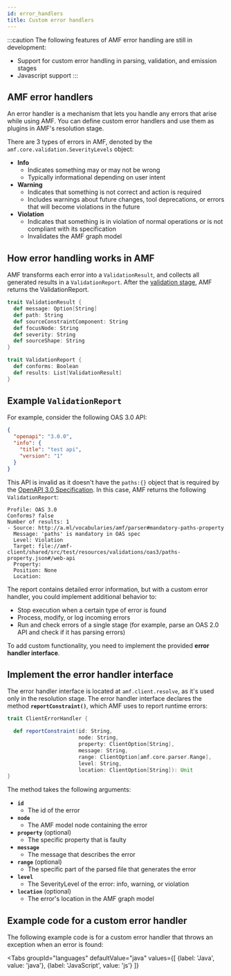 ```yaml
---
id: error_handlers
title: Custom error handlers
---
```


:::caution
The following features of AMF error handling are still in development:
- Support for custom error handling in parsing, validation, and emission stages
- Javascript support
:::

## AMF error handlers

An error handler is a mechanism that lets you handle any errors that arise while using AMF.
You can define custom error handlers and use them as plugins in AMF's resolution stage.

There are 3 types of errors in AMF, denoted by the `amf.core.validation.SeverityLevels` object:

- **Info**
  - Indicates something may or may not be wrong
  - Typically informational depending on user intent
- **Warning**
  - Indicates that something is not correct and action is required
  - Includes warnings about future changes, tool deprecations, or errors that will become violations in the future
- **Violation**
  - Indicates that something is in violation of normal operations or is not compliant with its specification
  - Invalidates the AMF graph model

## How error handling works in AMF
AMF transforms each error into a `ValidationResult`, and collects all generated results in a `ValidationReport`.
After the [validation stage](../AMF/using-amf/amf_validation#validation-examples), AMF returns the ValidationReport.

```scala title="amf.core.validation.core.ValidationReport"
trait ValidationResult {
  def message: Option[String]
  def path: String
  def sourceConstraintComponent: String
  def focusNode: String
  def severity: String
  def sourceShape: String
}

trait ValidationReport {
  def conforms: Boolean
  def results: List[ValidationResult]
}
```
## Example `ValidationReport`
For example, consider the following OAS 3.0 API:

```json
{
  "openapi": "3.0.0",
  "info": {
    "title": "test api",
    "version": "1"
  }
}
```

This API is invalid as it doesn't have the `paths:{}` object that is required by the
[OpenAPI 3.0 Specification](https://github.com/OAI/OpenAPI-Specification/blob/master/versions/3.0.3.md#schema).
In this case, AMF returns the following `ValidationReport`:

```text
Profile: OAS 3.0
Conforms? false
Number of results: 1
- Source: http://a.ml/vocabularies/amf/parser#mandatory-paths-property
  Message: 'paths' is mandatory in OAS spec
  Level: Violation
  Target: file://amf-client/shared/src/test/resources/validations/oas3/paths-property.json#/web-api
  Property:
  Position: None
  Location:
```

The report contains detailed error information, but with a custom error handler, you could implement additional behavior to:

- Stop execution when a certain type of error is found
- Process, modify, or log incoming errors
- Run and check errors of a single stage (for example, parse an OAS 2.0 API and check if it has parsing errors)

To add custom functionality, you need to implement the provided **error handler interface**.

## Implement the error handler interface
The error handler interface is located at `amf.client.resolve`, as it's used only in the resolution stage.
The error handler interface declares the method **`reportConstraint()`**, which AMF uses to report runtime errors:

```scala title="amf.client.resolve.ClientErrorHandler"
trait ClientErrorHandler {

  def reportConstraint(id: String,
                       node: String,
                       property: ClientOption[String],
                       message: String,
                       range: ClientOption[amf.core.parser.Range],
                       level: String,
                       location: ClientOption[String]): Unit
}
```

The method takes the following arguments:

- **`id`**
    - The id of the error
- **`node`**
    - The AMF model node containing the error
- **`property`** (optional)
    - The specific property that is faulty
- **`message`**
    - The message that describes the error
- **`range`** (optional)
    - The specific part of the parsed file that generates the error
- **`level`**
    - The SeverityLevel of the error: info, warning, or violation
- **`location`** (optional)
    - The error's location in the AMF graph model


## Example code for a custom error handler
The following example code is for a custom error handler that throws an exception when an error is found:


<Tabs
    groupId="languages"
    defaultValue="java"
    values={[
        {label: 'Java', value: 'java'},
        {label: 'JavaScript', value: 'js'}
    ]}
>

<TabItem value="java">
    <CodeGetter
        language='java'
        example='java/ErrorHandlerTest.java'
    />
</TabItem>
<TabItem value="js">
    <CodeGetter
        language='js'
        example='js/error-handler.test.js'
    />
</TabItem>
</Tabs>
